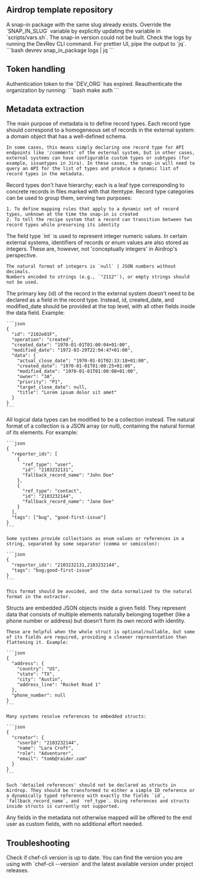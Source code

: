 ## Airdrop template repository
<AccordionGroup>
  <Accordion title="Getting a *Conflict* error when running `make deploy`">
    A snap-in package with the same slug already exists.
    Override the `SNAP_IN_SLUG` variable by explicitly updating the variable in `scripts/vars.sh`.
  </Accordion>
  <Accordion title="Deployment of snap-in failed after *Waiting for snap-in version to be ready* message">
    The snap-in version could not be built.
    Check the logs by running the DevRev CLI command. For prettier UI, pipe the output to `jq`.
    ```bash
    devrev snap_in_package logs | jq
    ```
  </Accordion>
</AccordionGroup>

## Token handling
<AccordionGroup>
  <Accordion title="*Token is expired* when deploying or cleaning up">
    Authentication token to the `DEV_ORG` has expired. Reauthenticate the organization by running:
    ```bash
    make auth
    ```
  </Accordion>
</AccordionGroup>

## Metadata extraction
<AccordionGroup>
  <Accordion title="Tips for defining record types">
    The main purpose of metadata is to define record types. Each record type should correspond to a homogeneous set of records in the external system: a domain object that has a well-defined schema.

    In some cases, this means simply declaring one record type for API endpoints like '/comments' of the external system, but in other cases, external systems can have configurable custom types or subtypes (for example, issuetypes in Jira). In these cases, the snap-in will need to query an API for the list of types and produce a dynamic list of record types in the metadata.
  </Accordion>
  
  <Accordion title="Understanding record type categories">
    Record types don't have hierarchy; each is a leaf type corresponding to concrete records in files marked with that itemtype. Record type categories can be used to group them, serving two purposes:

    1. To define mapping rules that apply to a dynamic set of record types, unknown at the time the snap-in is created
    2. To tell the recipe system that a record can transition between two record types while preserving its identity
  </Accordion>
  
  <Accordion title="Working with integer fields">
    The field type `int` is used to represent integer numeric values. In certain external systems, identifiers of records or enum values are also stored as integers. These are, however, not 'conceptually integers' in Airdrop's perspective.
    
    The natural format of integers is `null` | JSON numbers without decimals.
    Numbers encoded to strings (e.g., `"2112"`), or empty strings should not be used.
  </Accordion>
  
  <Accordion title="Handling record IDs and metadata">
    The primary key (id) of the record in the external system doesn't need to be declared as a field in the record type. Instead, id, created_date, and modified_date should be provided at the top level, with all other fields inside the data field. Example:

    ```json
    {
      "id": "2102e01F",
      "operation": "created",
      "created_date": "1970-01-01T01:00:04+01:00",
      "modified_date": "1972-03-29T22:04:47+01:00",
      "data": {
        "actual_close_date": "1970-01-01T02:33:18+01:00",
        "created_date": "1970-01-01T01:08:25+01:00",
        "modified_date": "1970-01-01T01:00:08+01:00",
        "owner": "3A",
        "priority": "P1",
        "target_close_date": null,
        "title": "Lorem ipsum dolor sit amet"
      }
    }
    ```
  </Accordion>
  
  <Accordion title="Working with collections">
    All logical data types can be modified to be a collection instead.
    The natural format of a collection is a JSON array (or null), containing the natural format of its elements. For example:

    ```json
    {
      "reporter_ids": [
        {
          "ref_type": "user",
          "id": "2103232131",
          "fallback_record_name": "John Doe"
        },
        {
          "ref_type": "contact",
          "id": "2103232144",
          "fallback_record_name": "Jane Doe"
        }
      ],
      "tags": ["bug", "good-first-issue"]
    }
    ```

    Some systems provide collections as enum values or references in a string, separated by some separator (comma or semicolon):

    ```json
    {
      "reporter_ids": "2103232131,2103232144",
      "tags": "bug;good-first-issue"
    }
    ```

    This format should be avoided, and the data normalized to the natural format in the extractor.
  </Accordion>
  
  <Accordion title="Using struct fields">
    Structs are embedded JSON objects inside a given field. They represent data that consists of multiple elements naturally belonging together (like a phone number or address) but doesn't form its own record with identity.
    
    These are helpful when the whole struct is optional/nullable, but some of its fields are required, providing a cleaner representation than flattening it. Example:

    ```json
    {
      "address": {
        "country": "US",
        "state": "TX",
        "city": "Austin",
        "address_line": "Rocket Road 1"
      },
      "phone_number": null
    }
    ```

    Many systems resolve references to embedded structs:

    ```json
    {
      "creator": {
        "userId": "2103232144",
        "name": "Lara Croft",
        "role": "Adventurer",
        "email": "tomb@raider.com"
      }
    }
    ```

    Such 'detailed references' should not be declared as structs in Airdrop. They should be transformed to either a simple ID reference or a dynamically typed reference with exactly the fields `id`, `fallback_record_name`, and `ref_type`. Using references and structs inside structs is currently not supported.
  </Accordion>
  
  <Accordion title="Custom fields">
    Any fields in the metadata not otherwise mapped will be offered to the end user as custom fields, with no additional effort needed.
  </Accordion>
</AccordionGroup>

## Troubleshooting
<AccordionGroup>
  <Accordion title="Chef-CLI version">
    Check if chef-cli version is up to date. You can find the version you are using with `chef-cli --version` and the latest available version under project releases.
  </Accordion>
</AccordionGroup>

